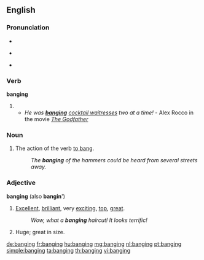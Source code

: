 ==English==

===Pronunciation===
* {{audio|en-us-banging.ogg|Audio (US)|lang=en}}
* {{a|US|UK}} {{IPA|/ˈbæŋ.ɪŋ/}}
* {{rhymes|æŋɪŋ}}

===Verb===
'''banging'''

# {{present participle of|bang}}
#* ''He was '''[[banging]]''' [[waitress|cocktail waitresses]] two at a time!'' - Alex Rocco in the movie ''[[w:The Godfather|The Godfather]]''

===Noun===
{{en-noun|~}}

# The action of the verb [[bang|to bang]].
#: ''The '''banging''' of the hammers could be heard from several streets away.''

===Adjective===
'''banging''' (also '''bangin'''')

# {{context|slang|lang=en}} [[excellent|Excellent]], [[brilliant]], very [[exciting]], [[top]], [[great]].
#: ''Wow, what a '''banging''' haircut! It looks terrific!''
# {{context|colloquial|dated|lang=en}} Huge; great in size.
#: {{rfquotek|Forby}}

{{Webster 1913}}

[[de:banging]]
[[fr:banging]]
[[hu:banging]]
[[mg:banging]]
[[nl:banging]]
[[pt:banging]]
[[simple:banging]]
[[ta:banging]]
[[th:banging]]
[[vi:banging]]